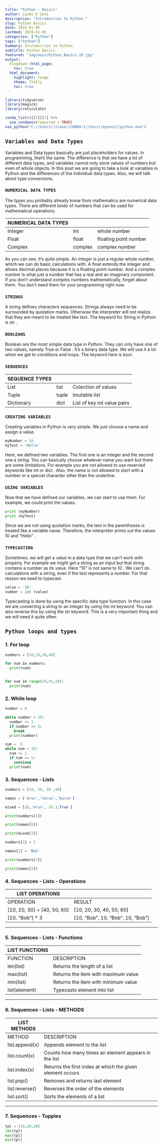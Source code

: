 ```yaml
---
title: "Python - Basics"
author: Laxmi K Soni 
description: "Introduction to Python."
slug: Python Basics
date: 2019-01-05
lastmod: 2019-01-05
categories: ["Python"]
tags: ["Python"]
Summary: Introduction to Python.
subtitle: Python Basics
featured: "img/main/Python_Basics-19.jpg"
output:
  blogdown::html_page:
    toc: true
  html_document:
    highlight: tango
    theme: flatly
    toc: true
---
```



```r
library(tidyverse)
library(magick)
library(reticulate)

conda_list()[[1]][1] %>% 
  use_condaenv(required = TRUE)
use_python("C://Users//slaxm//CONDA~1//envs//myenv1//python.exe")

```


## `Variables and Data Types`

Variables and Data types basically are just placeholders for values. In programming, that’s the same. The difference is that we have a lot of different data types, and variables cannot only store values of numbers but even of whole objects.
In this post we are going to take a look at variables in Python and the differences of the individual data types. Also, we will talk about type conversions.


### `NUMERICAL DATA TYPES`

The types you probably already know from mathematics are numerical data types. There are different kinds of numbers that can be used for mathematical operations.


| NUMERICAL DATA TYPES |         |                         |
|----------------------|---------|-------------------------|
| Integer              | int     | whole number          |
| Float                | float   | floating point number |
| Complex              | complex | complex number        |


As you can see, it’s quite simple. An integer is just a regular whole number, which we can do basic calculations with. A float extends the integer and allows decimal places because it is a floating point number. And a complex number is what just a number that has a real and an imaginary component. If you don’t understand complex numbers mathematically, forget about them. You don’t need them for your programming right now.

### `STRINGS`

A string defines characters sequences. Strings always need to be surrounded by quotation marks. Otherwise the interpreter will not realize that they are meant to be treated like text. The keyword for String in Python is str .


### `BOOLEANS`

Boolean are the most simple data type in Python. They can only have one of two values, namely True or False . It’s a binary data type. We will use it a lot when we get to conditions and loops. The keyword here is bool .

### `SEQUENCES`


| SEQUENCE TYPES |         |                         |
|----------------|---------|-------------------------|
| List           | list    | Colection of values    |
| Tuple          | tuple   | Imutable list          |
| Dictionary     | dict    | List of key nd value pairs |


### `CREATING VARIABLES`

Creating variables in Python is very simple. We just choose a name and assign a value.

```python
myNumber = 10
myText = 'Hello' 
```
Here, we defined two variables. The first one is an integer and the second one a string. You can basically choose whatever name you want but there are some limitations. For example you are not allowed to use reserved keywords like int or dict . Also, the name is not allowed to start with a number or a special character other than the underline.

### `USING VARIABLES`

Now that we have defined our variables, we can start to use them. For example, we could print the values.

```python
print (myNumber)
print (myText)
```
Since we are not using quotation marks, the text in the parentheses is treated like a variable name. Therefore, the interpreter prints out the values 10 and “Hello” .

### `TYPECASTING`

Sometimes, we will get a value in a data type that we can’t work with properly. For example we might get a string as an input but that string contains a number as its value. Here  “10” is not same to 10 . We can’t do calculations with a string, even if the text represents a number. For that reason we need to typecast.

```python
value = '10'
number = int (value)
```

Typecasting is done by using the specific data type function. In this case we are converting a string to an integer by using the int  keyword. You can also reverse this by using the str keyword. This is a very important thing and we will need it quite often. 

## `Python loops and types`

### 1. For loop


```python
numbers = [10,20,30,40]

for num in numbers:
  print(num)
  
```

```python
for num in range(10,41,10):
  print(num)
```
### 2. While loop



```python
number = 0

while number < 10:
  number += 1
  if number == 5:
    break
  print(number)
```

```python
num =  0
while num < 10:
  num += 1
  if num == 5:
    continue
  print(num)

```

### 3. Sequences - Lists


```python
numbers = [10, 20, 30 ,40]

names = ['Arun','Varun','Karun']

mixed = [10,'Arun', 28.3,True ]

print(numbers[3])

print(names[0])

print(mixed[3])

numbers[3] = 3

names[2] = 'Bob'

print(numbers[3])

print(names[2])

```

### 4. Sequences - Lists - Operations




| LIST OPERATIONS             |                                   |
|-----------------------------|-----------------------------------|
| OPERATION                   | RESULT                            |
| [10, 20, 30] + [40, 50, 60] | [10, 20, 30, 40, 50, 60]          |
| [10, “Bob”] * 3             | [10, “Bob”, 10, “Bob”, 10, “Bob”] |

---

### 5. Sequences - Lists - Functions



| LIST FUNCTIONS |                                     |
|----------------|-------------------------------------|
| FUNCTION       | DESCRIPTION                         |
| len(list)      | Returns the length of a list        |
| max(list)      | Returns the item with maximum value |
| min(list)      | Returns the item with minimum value |
| list(element)  | Typecasts element into list         |
---


### 6. Sequences - Lists - METHODS


| LIST METHODS   |                                                           |
|----------------|-----------------------------------------------------------|
| METHOD         | DESCRIPTION                                               |
| list.append(x) | Appends element to the list                               |
| list.count(x)  | Counts how many times an element appears in the list      |
| list.index(x)  | Returns the first index at which the given element occurs |
| list.pop()     | Removes and returns last element                          |
| list.reverse() | Reverses the order of the elements                        |
| list.sort()    | Sorts the elements of a list                              |

---

### 7. Sequences - Tupples


```python
tpl = (10,20,30)
len(tpl)
max(tpl)
min(tpl)
```
